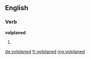 ==English==

===Verb===
'''volplaned'''

# {{en-past of|volplane}}

[[de:volplaned]]
[[fr:volplaned]]
[[mg:volplaned]]